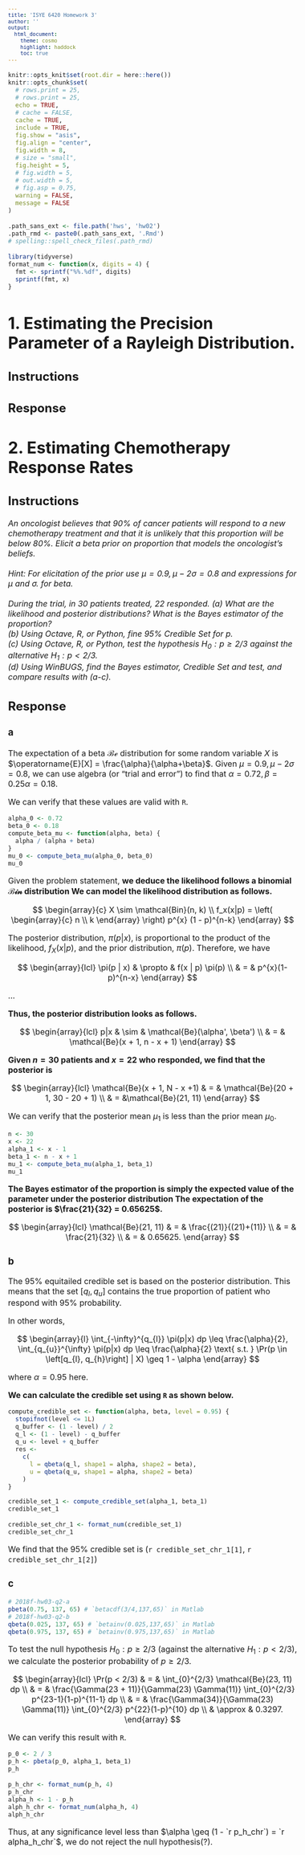 ```yaml
---
title: 'ISYE 6420 Homework 3'
author: ''
output:
  html_document:
    theme: cosmo
    highlight: haddock
    toc: true
---
```


```r
knitr::opts_knit$set(root.dir = here::here())
knitr::opts_chunk$set(
  # rows.print = 25,
  # rows.print = 25,
  echo = TRUE,
  # cache = FALSE,
  cache = TRUE,
  include = TRUE,
  fig.show = "asis",
  fig.align = "center",
  fig.width = 8,
  # size = "small",
  fig.height = 5,
  # fig.width = 5,
  # out.width = 5,
  # fig.asp = 0.75,
  warning = FALSE,
  message = FALSE
)
```

```r
.path_sans_ext <- file.path('hws', 'hw02')
.path_rmd <- paste0(.path_sans_ext, '.Rmd')
# spelling::spell_check_files(.path_rmd)
```


<style type="text/css">
body, td {
  font-size: 16px;
}
code.r{
  font-size: 12px;
}
pre {
  font-size: 12px;
}
instructions {
  font-style: italic;
}
response {
  font-weight: bold;
}
hide {
  display: none;
}
.emphasized {
  font-size: 3em;
}
</style>

```r
library(tidyverse)
format_num <- function(x, digits = 4) {
  fmt <- sprintf("%%.%df", digits)
  sprintf(fmt, x)
}
```

# 1. Estimating the Precision Parameter of a Rayleigh Distribution.

## Instructions

<instructions>

</instructions>

## Response

# 2. Estimating Chemotherapy Response Rates

## Instructions

<instructions>
An oncologist believes that 90% of cancer patients will respond to a new chemotherapy treatment and that it is unlikely that this proportion will be below 80%. Elicit a beta prior on proportion that models the oncologist’s beliefs.<br/><br/>
Hint: For elicitation of the prior use $\mu = 0.9, \mu − 2 \sigma = 0.8$ and expressions for $\mu$ and $\sigma$. for beta.<br/><br/>
During the trial, in 30 patients treated, 22 responded.
(a) What are the likelihood and posterior distributions? What is the Bayes estimator of
the proportion?<br/>
(b) Using Octave, R, or Python, fine 95% Credible Set for $p$. <br/>
(c) Using Octave, R, or Python, test the hypothesis $H_0 : p \geq 2/3$ against the alternative $H_1 : p < 2/3$. <br/>
(d) Using WinBUGS, find the Bayes estimator, Credible Set and test, and compare results
with (a-c).
</instructions>

<hide>
(a)
likelihood -> 2018s-hw03-q2-a, ~2018s-hw03-q1-a
posterior ->  2018f-hw03-q1-iii, ~2018s-hw03-q1-a, ~2018s-hw03-q2-b
Bayes -> 2018f-hw03-q1-iii
(b) -> 2018f-hw03-q1-iii, 2018s-hw03-q2-c
(c) -> ~2018s-hw03-q1-c
(d) -> 2018f-hw03-q1-iii, ~2018s-hw03-q1-d, 2018s-hw03-q2-d
</hide>

## Response

### a

The expectation of a beta $\mathcal{Be}$ distribution 
for some random variable $X$ is $\operatorname{E}[X] = \frac{\alpha}{\alpha+\beta}$.
Given $\mu = 0.9, \mu − 2 \sigma = 0.8$, 
we can use algebra (or "trial and error")
to find that $\alpha = 0.72, \beta = 0.25 \alpha = 0.18$.

<hide>
the variance is $\operatorname{Var}(X) = \frac{\alpha \beta}{(\alpha + \beta)^2 (\alpha + \beta + 1)}$
</hide>

We can verify that these values are valid with `R`.

```r
alpha_0 <- 0.72
beta_0 <- 0.18
compute_beta_mu <- function(alpha, beta) {
  alpha / (alpha + beta)
}
mu_0 <- compute_beta_mu(alpha_0, beta_0)
mu_0
```

<hide>next, dwarf plants</hide>

Given the problem statement, 
<response>
we deduce the likelihood follows a binomial $\mathcal{Bin}$ distribution
We can model the likelihood distribution as follows.
</response>

$$
\begin{array}{c}
X \sim \mathcal{Bin}(n, k) \\
f_x(x|p) = \left( \begin{array}{c} n \\ k \end{array} \right) p^{x} (1 - p)^{n-k}
\end{array}
$$

The posterior distribution, $\pi (p | x)$,
is proportional to the product of the likelihood, $f_X(x|p)$, 
and the prior distribution, $\pi(p)$. Therefore, we have

$$
\begin{array}{lcl}
\pi(p | x) & \propto & f(x | p) \pi(p) \\
& = & p^{x}(1-p)^{n-x}
\end{array}
$$

<hide>next, continue dwarf plants</hide>

...

<response>
Thus, the posterior distribution looks as follows.
</response>

$$
\begin{array}{lcl}
p|x & \sim & \mathcal{Be}(\alpha', \beta') \\
& = & \mathcal{Be}(x + 1, n - x + 1)
\end{array}
$$

<response>
Given $n = 30$ patients and $x = 22$ who responded, we find that the posterior is
</response>

$$
\begin{array}{lcl}
\mathcal{Be}(x + 1, N - x +1) & = & \mathcal{Be}(20 + 1, 30 - 20 + 1) \\
& = &\mathcal{Be}(21, 11)
\end{array}
$$

We can verify that the posterior mean $\mu_1$ is less than the prior mean $\mu_0$.

```r
n <- 30
x <- 22
alpha_1 <- x - 1
beta_1 <- n - x + 1
mu_1 <- compute_beta_mu(alpha_1, beta_1)
mu_1
```

<response>
The Bayes estimator of the proportion is simply the expected value 
of the parameter under the posterior distribution
The expectation of the posterior is $\frac{21}{32} = 0.65625$.
</response>

$$
\begin{array}{lcl}
\mathcal{Be}(21, 11) & = & \frac{(21)}{(21)+(11)} \\
& = & \frac{21}{32} \\
& = & 0.65625.
\end{array}
$$

### b

The 95% equitailed credible set is based on the posterior distribution.
This means that the set $[q_{l}, q_{u}]$ contains the true
proportion of patient who respond with 95% probability.

In other words,

$$
\begin{array}{l}
\int_{-\infty}^{q_{l}} \pi(p|x) dp \leq \frac{\alpha}{2}, 
\int_{q_{u}}^{\infty} \pi(p|x) dp \leq \frac{\alpha}{2}
\text{ s.t. }
\Pr(p \in \left[q_{l}, q_{h}\right] | X) \geq 1 - \alpha
\end{array}
$$

where $\alpha = 0.95$ here.

<response>
We can calculate the credible set using `R` as shown below.
</response>

```r
compute_credible_set <- function(alpha, beta, level = 0.95) {
  stopifnot(level <= 1L)
  q_buffer <- (1 - level) / 2
  q_l <- (1 - level) - q_buffer
  q_u <- level + q_buffer
  res <-
    c(
      l = qbeta(q_l, shape1 = alpha, shape2 = beta),
      u = qbeta(q_u, shape1 = alpha, shape2 = beta)
    )
}

credible_set_1 <- compute_credible_set(alpha_1, beta_1)
credible_set_1
```

```r
credible_set_chr_1 <- format_num(credible_set_1)
credible_set_chr_1
```

We find that the 95% credible set is (`r credible_set_chr_1[1]`, `r credible_set_chr_1[2]`)

### c

```r
# 2018f-hw03-q2-a
pbeta(0.75, 137, 65) # `betacdf(3/4,137,65)` in Matlab
# 2018f-hw03-q2-b
qbeta(0.025, 137, 65) # `betainv(0.025,137,65)` in Matlab
qbeta(0.975, 137, 65) # `betainv(0.975,137,65)` in Matlab
```

To test the null hypothesis $H_0 : p \geq 2/3$ (against the alternative $H_1 : p < 2/3$),
we calculate the posterior probability of $p \geq 2/3$.

$$
\begin{array}{lcl}
\Pr(p < 2/3) & = & \int_{0}^{2/3} \mathcal{Be}(23, 11) dp \\
& = & \frac{\Gamma(23 + 11)}{\Gamma(23) \Gamma(11)} \int_{0}^{2/3} p^{23-1}(1-p)^{11-1} dp \\
& = & \frac{\Gamma(34)}{\Gamma(23) \Gamma(11)} \int_{0}^{2/3} p^{22}(1-p)^{10} dp \\
& \approx & 0.3297.
\end{array}
$$

We can verify this result with `R`.

```r
p_0 <- 2 / 3
p_h <- pbeta(p_0, alpha_1, beta_1)
p_h
```

```r
p_h_chr <- format_num(p_h, 4)
p_h_chr
alpha_h <- 1 - p_h
alph_h_chr <- format_num(alpha_h, 4)
alph_h_chr
```

Thus, at any significance level less than $\alpha \geq (1 - `r p_h_chr`) = `r alpha_h_chr`$,
we do not reject the null hypothesis(?).



